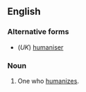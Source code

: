 ==English==

===Alternative forms===
* (''UK'') [[humaniser]]

===Noun===
{{en-noun}}

# One who [[humanize]]s.